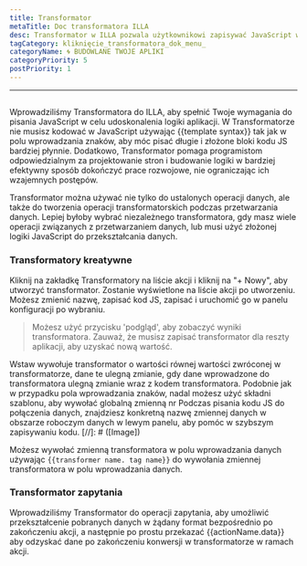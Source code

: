 ```yaml
---
title: Transformator
metaTitle: Doc transformatora ILLA
desc: Transformator w ILLA pozwala użytkownikowi zapisywać JavaScript w celu udoskonalenia logiki aplikacji
tagCategory: kliknięcie_transformatora_dok_menu_
categoryName: 🌀 BUDOWLANE TWOJE APLIKI
categoryPriority: 5
postPriority: 1
---
```


* * *

## <h2 hidden>Transformer</h2>

Wprowadziliśmy Transformatora do ILLA, aby spełnić Twoje wymagania do pisania JavaScript w celu udoskonalenia logiki aplikacji. W Transformatorze nie musisz kodować w JavaScript używając {{template syntax}} tak jak w polu wprowadzania znaków, aby móc pisać długie i złożone bloki kodu JS bardziej płynnie. Dodatkowo, Transformator pomaga programistom odpowiedzialnym za projektowanie stron i budowanie logiki w bardziej efektywny sposób dokończyć prace rozwojowe, nie ograniczając ich wzajemnych postępów.

Transformator można używać nie tylko do ustalonych operacji danych, ale także do tworzenia operacji transformatorskich podczas przetwarzania danych. Lepiej byłoby wybrać niezależnego transformatora, gdy masz wiele operacji związanych z przetwarzaniem danych, lub musi użyć złożonej logiki JavaScript do przekształcania danych.

### Transformatory kreatywne

Kliknij na zakładkę Transformatory na liście akcji i kliknij na "+ Nowy", aby utworzyć transformator. Zostanie wyświetlone na liście akcji po utworzeniu. Możesz zmienić nazwę, zapisać kod JS, zapisać i uruchomić go w panelu konfiguracji po wybraniu.

> Możesz użyć przycisku 'podgląd', aby zobaczyć wyniki transformatora. Zauważ, że musisz zapisać transformator dla reszty aplikacji, aby uzyskać nową wartość.

Wstaw wywołuje transformator o wartości równej wartości zwróconej w transformatorze, dane te ulegną zmianie, gdy dane wprowadzone do transformatora ulegną zmianie wraz z kodem transformatora. Podobnie jak w przypadku pola wprowadzania znaków, nadal możesz użyć składni szablonu, aby wywołać globalną zmienną nr Podczas pisania kodu JS do połączenia danych, znajdziesz konkretną nazwę zmiennej danych w obszarze roboczym danych w lewym panelu, aby pomóc w szybszym zapisywaniu kodu.
[//]\: # ([Image])

Możesz wywołać zmienną transformatora w polu wprowadzania danych używając `{{transformer name. tag name}}` do wywołania zmiennej transformatora w polu wprowadzania danych.

### Transformator zapytania

Wprowadziliśmy Transformator do operacji zapytania, aby umożliwić przekształcenie pobranych danych w żądany format bezpośrednio po zakończeniu akcji, a następnie po prostu przekazać {{actionName.data}} aby odzyskać dane po zakończeniu konwersji w transformatorze w ramach akcji.

